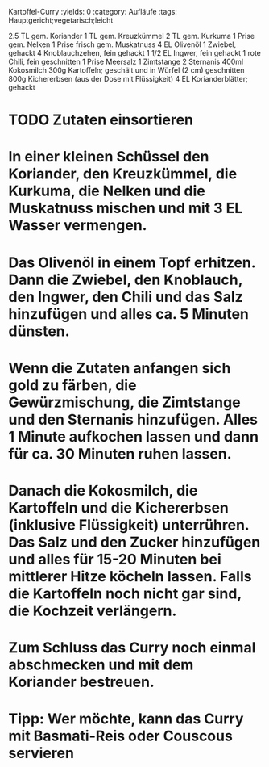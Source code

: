 Kartoffel-Curry
:yields: 0
:category: Aufläufe
:tags: Hauptgericht;vegetarisch;leicht

2.5 TL gem. Koriander
1 TL gem. Kreuzkümmel
2 TL gem. Kurkuma
1 Prise gem. Nelken
1 Prise frisch gem. Muskatnuss
4 EL Olivenöl
1 Zwiebel, gehackt
4 Knoblauchzehen, fein gehackt
1 1/2 EL Ingwer, fein gehackt
1 rote Chili, fein geschnitten
1 Prise Meersalz
1 Zimtstange
2 Sternanis
400ml Kokosmilch
300g Kartoffeln; geschält und in Würfel (2 cm) geschnitten
800g Kichererbsen (aus der Dose mit Flüssigkeit)
4 EL Korianderblätter; gehackt

# TODO Zutaten einsortieren
# In einer kleinen Schüssel den Koriander, den Kreuzkümmel, die Kurkuma, die Nelken und die Muskatnuss mischen und mit 3 EL Wasser vermengen.
# Das Olivenöl in einem Topf erhitzen. Dann die Zwiebel, den Knoblauch, den Ingwer, den Chili und das Salz hinzufügen und alles ca. 5 Minuten dünsten.
# Wenn die Zutaten anfangen sich gold zu färben, die Gewürzmischung, die Zimtstange und den Sternanis hinzufügen. Alles 1 Minute aufkochen lassen und dann für ca. 30 Minuten ruhen lassen.
# Danach die Kokosmilch, die Kartoffeln und die Kichererbsen (inklusive Flüssigkeit) unterrühren. Das Salz und den Zucker hinzufügen und alles für 15-20 Minuten bei mittlerer Hitze köcheln lassen. Falls die Kartoffeln noch nicht gar sind, die Kochzeit verlängern.
# Zum Schluss das Curry noch einmal abschmecken und mit dem Koriander bestreuen.
# Tipp: Wer möchte, kann das Curry mit Basmati-Reis oder Couscous servieren
